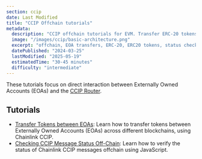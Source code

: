 ```yaml
---
section: ccip
date: Last Modified
title: "CCIP Offchain tutorials"
metadata:
  description: "CCIP offchain tutorials for EVM. Transfer ERC-20 tokens between EOAs, check CCIP message status, and use CLI tools to automate cross‑chain operations."
  image: "/images/ccip/basic-architecture.png"
  excerpt: "offchain, EOA transfers, ERC-20, ERC20 tokens, status check, CCIP CLI, Node.js, TypeScript"
  datePublished: "2024-03-25"
  lastModified: "2025-05-19"
  estimatedTime: "30-45 minutes"
  difficulty: "intermediate"
---
```


These tutorials focus on direct interaction between Externally Owned Accounts (EOAs) and the [CCIP Router](/ccip/concepts/architecture/onchain/evm/components#router).

## Tutorials

- [Transfer Tokens between EOAs](/ccip/tutorials/evm/offchain/transfer-tokens-from-eoa): Learn how to transfer tokens between Externally Owned Accounts (EOAs) across different blockchains, using Chainlink CCIP.
- [Checking CCIP Message Status Off-Chain](/ccip/tutorials/evm/offchain/get-status-offchain): Learn how to verify the status of Chainlink CCIP messages offchain using JavaScript.
